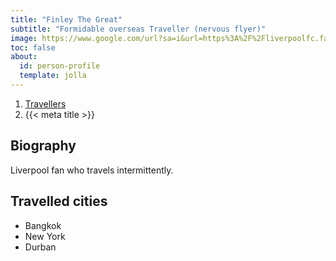 ```yaml
---
title: "Finley The Great"
subtitle: "Formidable overseas Traveller (nervous flyer)"
image: https://www.google.com/url?sa=i&url=https%3A%2F%2Fliverpoolfc.fandom.com%2Fwiki%2FSteven_Gerrard&psig=AOvVaw3yCH5r3xZXHuKHSKPxdfpe&ust=1715252785595000&source=images&cd=vfe&opi=89978449&ved=0CBAQjRxqFwoTCJiBsdr0_YUDFQAAAAAdAAAAABAE.jpg
toc: false
about:
  id: person-profile
  template: jolla
---
```


```{=html}
<nav aria-label="breadcrumb">
  <ol class="breadcrumb">
    <li class="breadcrumb-item"><a href="../travellers.html">Travellers</a></li>
    <li class="breadcrumb-item active" aria-current="page">{{< meta title >}}</li>
  </ol>
</nav>
```

:::{#person-profile}
:::

## Biography

Liverpool fan who travels intermittently.

## Travelled cities

- Bangkok
- New York
- Durban
